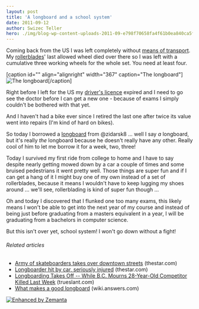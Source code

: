 ```yaml
---
layout: post
title: 'A longboard and a school system'
date: 2011-09-12
author: Swizec Teller
hero: ./img/blog-wp-content-uploads-2011-09-e798f70658fa4f61b0ea840ca5fcf50e_73.jpg
---
```

Coming back from the US I was left completely without [means of transport](http://en.wikipedia.org/wiki/Mode_of_transport "Mode of transport"). My [rollerblades](http://rollerblade.com "Rollerblade")' last allowed wheel died over there so I was left with a cumulative three working wheels for the whole set. You need at least four.



\[caption id="" align="alignright" width="367" caption="The longboard"]![](./img/blog-wp-content-uploads-2011-09-e798f70658fa4f61b0ea840ca5fcf50e_73.jpg "The longboard")\[/caption]



Right before I left for the US my [driver's licence](http://en.wikipedia.org/wiki/Driver%27s_license "Driver's license") expired and I need to go see the doctor before I can get a new one - because of exams I simply couldn't be bothered with that yet.



And I haven't had a bike ever since I retired the last one after twice its value went into repairs (I'm kind of hard on bikes).



So today I borrowed a [longboard](http://en.wikipedia.org/wiki/Surfboard "Surfboard") from @zidarsk8 ... well I say _a_ longboard, but it's really _the_ longboard because he doesn't really have any other. Really cool of him to let me borrow it for a week, two, three!



Today I survived my first ride from college to home and I have to say despite nearly getting mowed down by a car a couple of times and some bruised pedestrians it went pretty well. Those things are super fun and if I can get a hang of it I might buy one of my own instead of a set of rollerblades, because it means I wouldn't have to keep lugging my shoes around ... we'll see, rollerblading is kind of super fun though ...



Oh and today I discovered that I flunked one too many exams, this likely means I won't be able to get into the next year of my course and instead of being just before graduating from a masters equivalent in a year, I will be graduating from a bachelors in computer science.



But this isn't over yet, school system! I won't go down without a fight!

###### Related articles

- [Army of skateboarders takes over downtown streets](http://www.thestar.com/news/article/1052107--army-of-skateboarders-takes-over-downtown-streets) (thestar.com)
- [Longboarder hit by car, seriously injured](http://www.thestar.com/news/article/1025357--longboarder-hit-by-car-seriously-injured) (thestar.com)
- [Longboarding Takes Off -- While B.C. Mourns 28-Year-Old Competitor Killed Last Week](http://trueslant.com/caitlinkelly/2010/07/21/longboarding-takes-off-while-b-c-mourns-28-year-old-competitor-killed-last-week/) (trueslant.com)
- [What makes a good longboard](http://wiki.answers.com/Q/What_makes_a_good_longboard) (wiki.answers.com)

[![Enhanced by Zemanta](http://img.zemanta.com/zemified_e.png?x-id=b8f04ab9-fe38-49fa-994c-eade8d20cc61)](http://www.zemanta.com/ "Enhanced by Zemanta")